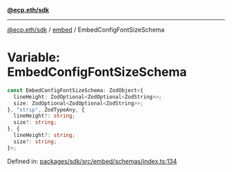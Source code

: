[**@ecp.eth/sdk**](../../index.mdx)

***

[@ecp.eth/sdk](/sdk-reference/index.mdx) / [embed](/sdk-reference/embed/index.mdx) / EmbedConfigFontSizeSchema

# Variable: EmbedConfigFontSizeSchema

```ts
const EmbedConfigFontSizeSchema: ZodObject<{
  lineHeight: ZodOptional<ZodOptional<ZodString>>;
  size: ZodOptional<ZodOptional<ZodString>>;
}, "strip", ZodTypeAny, {
  lineHeight?: string;
  size?: string;
}, {
  lineHeight?: string;
  size?: string;
}>;
```

Defined in: [packages/sdk/src/embed/schemas/index.ts:134](https://github.com/ecp-eth/comments-monorepo/blob/main/packages/sdk/src/embed/schemas/index.ts#L134)
